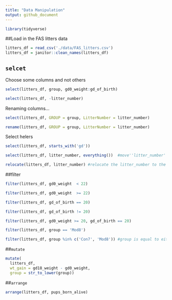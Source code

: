 ```yaml
---
title: "Data Manipulation"
output: github_document
---
```


```r
library(tidyverse)

```

##Load in the FAS litters data

```r
litters_df = read_csv('./data/FAS_litters.csv')
litters_df = janitor::clean_names(litters_df)
```

## `selcet`
Choose some columns and not others

```r
select(litters_df, group, gd0_weight:gd_of_birth)
```

```r
select(litters_df, -litter_number)
```

Renaming columns...
```r
select(litters_df, GROUP = group, LitterNumber = litter_number)
```

```r
rename(litters_df, GROUP = group, LitterNumber = litter_number)
```

Select helers

```r
select(litters_df, starts_with('gd'))
```

```r
select(litters_df, litter_number, everything())  #move''litter_number' to the begining and keep everything else
```

```r
relocate(litters_df, litter_number) #relocate the litter_number to the begining
```

##filter
```r
filter(litters_df, gd0_weight  < 22)
```

```r
filter(litters_df, gd0_weight  >= 22)
```

```r
filter(litters_df, gd_of_birth == 20)
```

```r
filter(litters_df, gd_of_birth != 20)
```

```r
filter(litters_df, gd0_weight >= 20, gd_of_birth == 20)

```

```r
filter(litters_df, group == 'Mod8')
```

```r
filter(litters_df, group %in% c('Con7', 'Mod8')) #group is equal to either Con7 or Mod8
```

##`mutate`

```r
mutate(
  litters_df, 
  wt_gain = gd18_weight - gd0_weight,
  group = str_to_lower(group))
```


##`arrange`

```r
arrange(litters_df, pups_born_alive)
```




